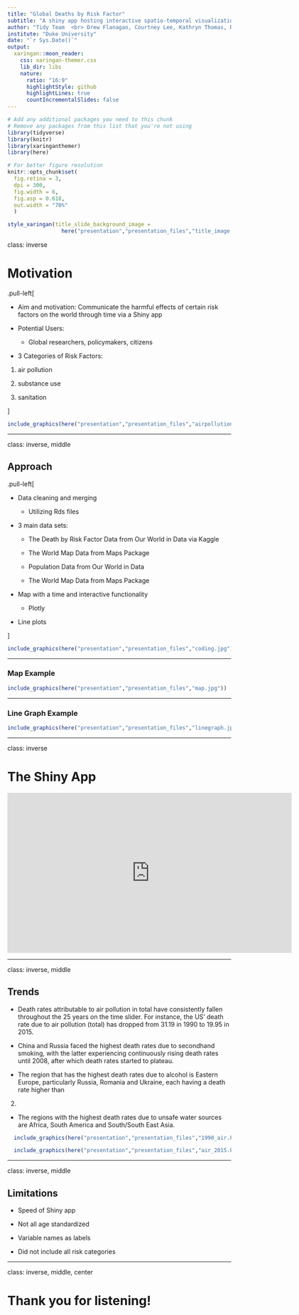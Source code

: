 ```yaml
---
title: "Global Deaths by Risk Factor"
subtitle: "A shiny app hosting interactive spatio-temporal visualizations. "
author: "Tidy Team  <br> Drew Flanagan, Courtney Lee, Kathryn Thomas, Raghav Rasal"
institute: "Duke University"
date: "`r Sys.Date()`"
output:
  xaringan::moon_reader:
    css: xaringan-themer.css
    lib_dir: libs
    nature:
      ratio: "16:9"
      highlightStyle: github
      highlightLines: true
      countIncrementalSlides: false
---
```


```r
# Add any additional packages you need to this chunk
# Remove any packages from this list that you're not using
library(tidyverse)
library(knitr)
library(xaringanthemer)
library(here)
```

```r
# For better figure resolution
knitr::opts_chunk$set(
  fig.retina = 3, 
  dpi = 300, 
  fig.width = 6, 
  fig.asp = 0.618, 
  out.width = "70%"
  )
```

```r
style_xaringan(title_slide_background_image = 
                 here("presentation","presentation_files","title_image.jpg"))
```

class: inverse

# Motivation 

.pull-left[

- Aim and motivation: Communicate the harmful effects of certain risk factors on 
the world through time via a Shiny app

- Potential Users:

  - Global researchers, policymakers, citizens

- 3 Categories of Risk Factors: 

1. air pollution

2. substance use

3. sanitation
  
]

```r
include_graphics(here("presentation","presentation_files","airpollution.jpg"))
```

---

class: inverse, middle

## Approach

.pull-left[

- Data cleaning and merging
  
  - Utilizing Rds files
  
- 3 main data sets:

  - The Death by Risk Factor Data from Our World in Data via Kaggle 
  
  - The World Map Data from Maps Package
  
  - Population Data from Our World in Data
  
  - The World Map Data from Maps Package
  
- Map with a time and interactive functionality

  - Plotly

- Line plots 

]

```r
include_graphics(here("presentation","presentation_files","coding.jpg"))
```

---

### Map Example

```r
include_graphics(here("presentation","presentation_files","map.jpg"))
```

---

### Line Graph Example

```r
include_graphics(here("presentation","presentation_files","linegraph.jpg"))
```

---

class: inverse

# The Shiny App

<iframe height="360" width="640" src="https://warpwire.duke.edu/w/-VUGAA/" frameborder="0" scrolling="0" allow="autoplay *; encrypted-media *; fullscreen *; picture-in-picture *;" allowfullscreen></iframe>

---

class: inverse, middle

## Trends

- Death rates attributable to air pollution in total have consistently fallen 
throughout the 25 years on the time slider. For instance, the US’ death rate due 
to air pollution (total) has dropped from 31.19 in 1990 to 19.95 in 2015. 

- China and Russia faced the highest death rates due to secondhand smoking, with 
the latter experiencing continuously rising death rates until 2008, after which 
death rates started to plateau. 

- The region that has the highest death rates due to alcohol is Eastern Europe, 
particularly Russia, Romania and Ukraine, each having a death rate higher than 
2.

- The regions with the highest death rates due to unsafe water sources are 
Africa, South America and South/South East Asia. 


```r
  include_graphics(here("presentation","presentation_files","1990_air.PNG"))
```

```r
  include_graphics(here("presentation","presentation_files","air_2015.PNG"))
```
---

class: inverse, middle

## Limitations

- Speed of Shiny app

- Not all age standardized

- Variable names as labels

- Did not include all risk categories



---

class: inverse, middle, center

# Thank you for listening!



